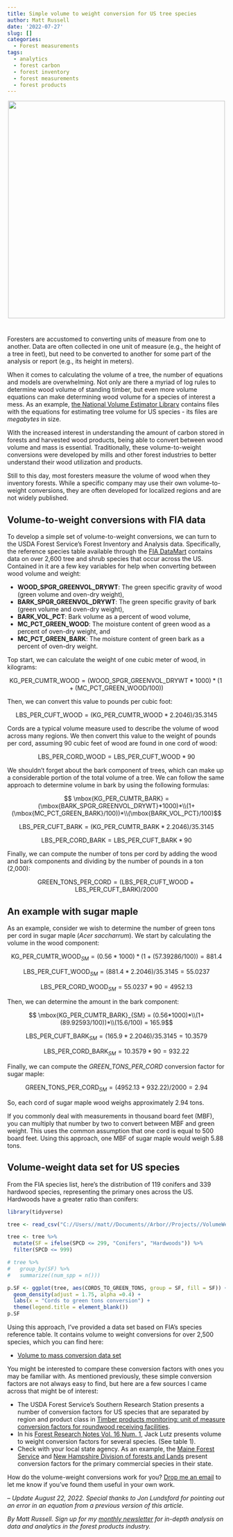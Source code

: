 ```yaml
---
title: Simple volume to weight conversion for US tree species
author: Matt Russell
date: '2022-07-27'
slug: []
categories:
  - Forest measurements
tags:
  - analytics
  - forest carbon
  - forest inventory
  - forest measurements
  - forest products
---
```

 
<center>

![](logs pile white pine.jpg){width=500px}

</center>

# 

Foresters are accustomed to converting units of measure from one to another. Data are often collected in one unit of measure (e.g., the height of a tree in feet), but need to be converted to another for some part of the analysis or report (e.g., its height in meters).

When it comes to calculating the volume of a tree, the number of equations and models are overwhelming. Not only are there a myriad of log rules to determine wood volume of standing timber, but even more volume equations can make determining wood volume for a species of interest a mess. As an example, [the National Volume Estimator Library](https://www.fs.fed.us/forestmanagement/products/measurement/volume/nvel/index.php) contains files with the equations for estimating tree volume for US species - its files are *megabytes* in size.

With the increased interest in understanding the amount of carbon stored in forests and harvested wood products, being able to convert between wood volume and mass is essential. Traditionally, these volume-to-weight conversions were developed by mills and other forest industries to better understand their wood utilization and products. 

Still to this day, most foresters measure the volume of wood when they inventory forests. While a specific company may use their own volume-to-weight conversions, they are often developed for localized regions and are not widely published.

## Volume-to-weight conversions with FIA data

To develop a simple set of volume-to-weight conversions, we can turn to the USDA Forest Service's Forest Inventory and Analysis data. Specifically, the reference species table available through the [FIA DataMart](https://apps.fs.usda.gov/fia/datamart/CSV/datamart_csv.html) contains data on over 2,600 tree and shrub species that occur across the US. Contained in it are a few key variables for help when converting between wood volume and weight:

* **WOOD_SPGR_GREENVOL_DRYWT**: The green specific gravity of wood (green volume and oven-dry weight),
* **BARK_SPGR_GREENVOL_DRYWT**: The green specific gravity of bark (green volume and oven-dry weight), 
* **BARK_VOL_PCT**:	Bark volume as a percent of wood volume,
* **MC_PCT_GREEN_WOOD**: The moisture content of green wood as a percent of oven-dry weight, and 
* **MC_PCT_GREEN_BARK**: The moisture content of green bark as a percent of oven-dry weight. 

Top start, we can calculate the weight of one cubic meter of wood, in kilograms:

$$ \mbox{KG_PER_CUMTR_WOOD} = (\mbox{WOOD_SPGR_GREENVOL_DRYWT}*1000)*(1+(\mbox{MC_PCT_GREEN_WOOD}/100))$$

Then, we can convert this value to pounds per cubic foot:

$$ \mbox{LBS_PER_CUFT_WOOD} = (\mbox{KG_PER_CUMTR_WOOD}*2.2046)/35.3145$$

Cords are a typical volume measure used to describe the volume of wood across many regions. We then convert this value to the weight of pounds per cord, assuming 90 cubic feet of wood are found in one cord of wood:

$$ \mbox{LBS_PER_CORD_WOOD} = \mbox{LBS_PER_CUFT_WOOD} * 90$$

We shouldn't forget about the bark component of trees, which can make up a considerable portion of the total volume of a tree. We can follow the same approach to determine volume in bark by using the following formulas:

$$ \mbox{KG_PER_CUMTR_BARK} = (\mbox{BARK_SPGR_GREENVOL_DRYWT}*1000)*\\(1+(\mbox{MC_PCT_GREEN_BARK}/100))*\\(\mbox{BARK_VOL_PCT}/100)$$

$$ \mbox{LBS_PER_CUFT_BARK} = (\mbox{KG_PER_CUMTR_BARK}*2.2046)/35.3145$$

$$ \mbox{LBS_PER_CORD_BARK} = \mbox{LBS_PER_CUFT_BARK} * 90$$

Finally, we can compute the number of tons per cord by adding the wood and bark components and dividing by the number of pounds in a ton (2,000):

$$ \mbox{GREEN_TONS_PER_CORD} = (\mbox{LBS_PER_CUFT_WOOD} + \mbox{LBS_PER_CUFT_BARK})/2000 $$

## An example with sugar maple

As an example, consider we wish to determine the number of green tons per cord in sugar maple (*Acer saccharrum*). We start by calculating the volume in the wood component:

$$ \mbox{KG_PER_CUMTR_WOOD}_{SM} = (0.56*1000)*(1+(57.39286/100)) = 881.4$$

$$ \mbox{LBS_PER_CUFT_WOOD}_{SM} = (881.4*2.2046)/35.3145 = 55.0237$$

$$ \mbox{LBS_PER_CORD_WOOD}_{SM} = 55.0237* 90 = 4952.13$$

Then, we can determine the amount in the bark component:

$$ \mbox{KG_PER_CUMTR_BARK}_{SM} = (0.56*1000)*\\(1+(89.92593/100))*\\(15.6/100) = 165.9$$

$$ \mbox{LBS_PER_CUFT_BARK}_{SM} = (165.9*2.2046)/35.3145 = 10.3579$$

$$ \mbox{LBS_PER_CORD_BARK}_{SM} = 10.3579 * 90 = 932.22$$

Finally, we can compute the *GREEN_TONS_PER_CORD* conversion factor for sugar maple:

$$ \mbox{GREEN_TONS_PER_CORD}_{SM} = (4952.13 + 932.22)/2000 = 2.94$$

So, each cord of sugar maple wood weighs approximately 2.94 tons. 

If you commonly deal with measurements in thousand board feet (MBF), you can multiply that number by two to convert between MBF and green weight. This uses the common assumption that one cord is equal to 500 board feet. Using this approach, one MBF of sugar maple would weigh 5.88 tons.

## Volume-weight data set for US species


From the FIA species list, here's the distribution of 119 conifers and 339 hardwood species, representing the primary ones across the US. Hardwoods have a greater ratio than conifers:

```r
library(tidyverse)
```

```r
tree <- read_csv("C://Users//matt//Documents//Arbor//Projects//VolumeWeight//OnGitHub//volumeweight.csv")

tree <- tree %>% 
  mutate(SF = ifelse(SPCD <= 299, "Conifers", "Hardwoods")) %>% 
  filter(SPCD <= 999)

# tree %>% 
#   group_by(SF) %>% 
#   summarize((num_spp = n()))
```

```r
p.SF <- ggplot(tree, aes(CORDS_TO_GREEN_TONS, group = SF, fill = SF)) +
  geom_density(adjust = 1.75, alpha =0.4) +
  labs(x = "Cords to green tons conversion") +
  theme(legend.title = element_blank())
p.SF
```

Using this approach, I've provided a data set based on FIA's species reference table. It contains volume to weight conversions for over 2,500 species, which you can find here:

* [Volume to mass conversion data set](https://github.com/mbrussell/volume_to_mass)

You might be interested to compare these conversion factors with ones you may be familiar with. As mentioned previously, these simple conversion factors are not always easy to find, but here are a few sources I came across that might be of interest:

* The USDA Forest Service's Southern Research Station presents a number of conversion factors for US species that are separated by region and product class in [Timber products monitoring: unit of measure conversion factors for roundwood receiving facilities]().
* In his [Forest Research Notes Vol. 16 Num. 1](http://www.forestresearchgroup.com/Newsletters/Vol16No1.pdf), Jack Lutz presents volume to weight conversion factors for several species. (See table 1).  
* Check with your local state agency. As an example, the [Maine Forest Service](https://digitalmaine.com/cgi/viewcontent.cgi?article=1274&context=for_docs) and [New Hampshire Division of forests and Lands](https://www.revenue.nh.gov/mun-prop/property/documents/timber-conversion-formulas.pdf) present conversion factors for the primary commercial species in their state.  

How do the volume-weight conversions work for you? [Drop me an email](mailto:matt@arbor-analytics.com) to let me know if you've found them useful in your own work.

--
*Update August 22, 2022. Special thanks to Jon Lundsford for pointing out an error in an equation from a previous version of this article.*

*By Matt Russell. Sign up for my [monthly newsletter](https://mailchi.mp/d96897dc0f46/arbor-analytics) for in-depth analysis on data and analytics in the forest products industry.*

